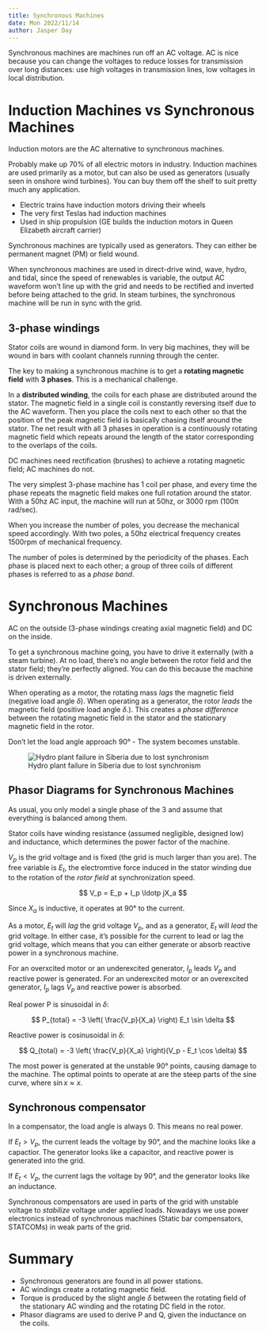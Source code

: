 ```yaml
---
title: Synchronous Machines
date: Mon 2022/11/14
author: Jasper Day
---
```


Synchronous machines are machines run off an AC voltage. AC is nice because you can change the voltages to reduce losses for transmission over long distances: use high voltages in transmission lines, low voltages in local distribution.

# Induction Machines vs Synchronous Machines

Induction motors are the AC alternative to synchronous machines.

Probably make up 70% of all electric motors in industry. Induction machines are used primarily as a motor, but can also be used as generators (usually seen in onshore wind turbines). You can buy them off the shelf to suit pretty much any application.

- Electric trains have induction motors driving their wheels
- The very first Teslas had induction machines
- Used in ship propulsion (GE builds the induction motors in Queen Elizabeth aircraft carrier)

Synchronous machines are typically used as generators. They can either be permanent magnet (PM) or field wound. 

When synchronous machines are used in direct-drive wind, wave, hydro, and tidal, since the speed of renewables is variable, the output AC waveform won't line up with the grid and needs to be rectified and inverted before being attached to the grid. In steam turbines, the synchronous machine will be run in sync with the grid.

## 3-phase windings

Stator coils are wound in diamond form. In very big machines, they will be wound in bars with coolant channels running through the center.

The key to making a synchronous machine is to get a **rotating magnetic field** with **3 phases**. This is a mechanical challenge.

In a **distributed winding**, the coils for each phase are distributed around the stator. The magnetic field in a single coil is constantly reversing itself due to the AC waveform. Then you place the coils next to each other so that the position of the peak magnetic field is basically chasing itself around the stator. The net result with all 3 phases in operation is a continuously rotating magnetic field which repeats around the length of the stator corresponding to the overlaps of the coils.

DC machines need rectification (brushes) to achieve a rotating magnetic field; AC machines do not.

The very simplest 3-phase machine has 1 coil per phase, and every time the phase repeats the magnetic field makes one full rotation around the stator. With a 50hz AC input, the machine will run at 50hz, or 3000 rpm (100π rad/sec).

When you increase the number of poles, you decrease the mechanical speed accordingly. With two poles, a 50hz electrical frequency creates 1500rpm of mechanical frequency.

The number of poles is determined by the periodicity of the phases. Each phase is placed next to each other; a group of three coils of different phases is referred to as a *phase band*.

# Synchronous Machines

AC on the outside (3-phase windings creating axial magnetic field) and DC on the inside.

To get a synchronous machine going, you have to drive it externally (with a steam turbine). At no load, there's no angle between the rotor field and the stator field; they're perfectly aligned. You can do this because the machine is driven externally.

When operating as a motor, the rotating mass *lags* the magnetic field (negative load angle $\delta$). When operating as a generator, the rotor *leads* the magnetic field (positive load angle $\delta$.). This creates a *phase difference* between the rotating magnetic field in the stator and the stationary magnetic field in the rotor.

:::{.callout-danger}

Don't let the load angle approach 90° - The  system becomes unstable.

![Hydro plant failure in Siberia due to lost synchronism](https://ietp-web-cdn-eandt-legacy.azureedge.net/magazine/2011/07/images/640_buried-turbine.jpg)

:::

## Phasor Diagrams for Synchronous Machines

As usual, you only model a single phase of the 3 and assume that everything is balanced among them.

Stator coils have winding resistance (assumed negligible, designed low) and inductance, which determines the power factor of the machine.

$V_p$ is the grid voltage and is fixed (the grid is much larger than you are). The free variable is $E_t$, the electromtive force induced in the  stator winding due to the rotation of the *rotor field* at synchronization speed.

$$
V_p = E_p + I_p \ldotp jX_a
$$

Since $X_a$ is inductive, it operates at 90° to the current.

As a motor, $E_t$ will *lag* the  grid voltage $V_p$, and as a generator, $E_t$ will *lead* the grid voltage. In either case, it's possible for the current to lead or lag the grid voltage, which means that you can either generate or absorb reactive power in a synchronous machine.

For an overxcited motor or an underexcited generator, $I_p$ leads $V_p$ and reactive power is generated. For an underexcited motor or an overexcited generator, $I_p$ lags $V_p$ and reactive power is absorbed.

Real power P is sinusoidal in $\delta$:

$$
P_{total} = -3 \left( 
    \frac{V_p}{X_a}
\right) E_t \sin \delta
$$

Reactive power is cosinusoidal in $\delta$:

$$
Q_{total} = -3 \left( 
    \frac{V_p}{X_a}
\right)(V_p -  E_t \cos \delta)
$$

The most power is generated at the unstable 90° points, causing damage to the machine. The optimal points to operate at are the steep parts of the sine curve, where $\sin x \approx x$.

## Synchronous compensator

In a compensator, the load angle is always 0. This means no real power. 

If $E_t > V_p$, the current leads the voltage by 90°, and the machine looks like a capactior. The generator looks like a capacitor, and reactive power is generated into the grid.

If $E_t < V_p$, the current lags the voltage by 90°, and the generator looks like an inductance.

Synchronous compensators are used in parts of the grid with unstable voltage to *stabilize* voltage under applied loads. Nowadays we use power electronics instead of synchronous machines (Static bar compensators, STATCOMs) in weak parts of the grid.

# Summary 
- Synchronous generators are found in all power stations. 
- AC windings create a rotating magnetic field. 
- Torque is produced by the slight angle $\delta$ between the rotating field of the stationary AC winding and the rotating DC field in the rotor.
- Phasor diagrams are used to derive P and Q, given the inductance on the coils.